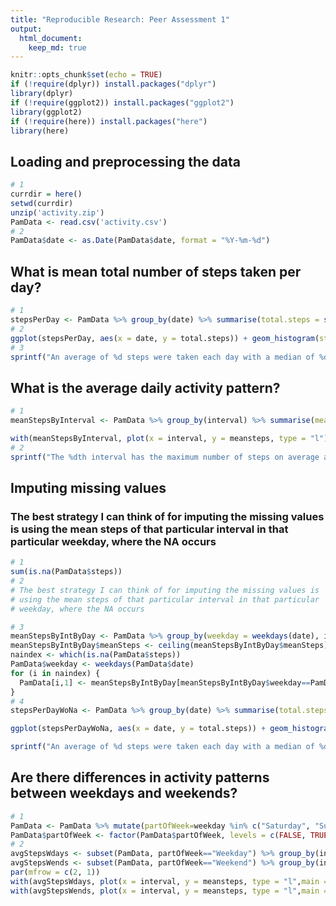 ```yaml
---
title: "Reproducible Research: Peer Assessment 1"
output: 
  html_document:
    keep_md: true
---
```


```r
knitr::opts_chunk$set(echo = TRUE)
if (!require(dplyr)) install.packages("dplyr")
library(dplyr)
if (!require(ggplot2)) install.packages("ggplot2")
library(ggplot2)
if (!require(here)) install.packages("here")
library(here)
```

## Loading and preprocessing the data

```r
# 1
currdir = here()
setwd(currdir)
unzip('activity.zip')
PamData <- read.csv('activity.csv')
# 2
PamData$date <- as.Date(PamData$date, format = "%Y-%m-%d")
```

## What is mean total number of steps taken per day?
```r
# 1
stepsPerDay <- PamData %>% group_by(date) %>% summarise(total.steps = sum(steps, na.rm = T))
# 2
ggplot(stepsPerDay, aes(x = date, y = total.steps)) + geom_histogram(stat = "identity")
# 3
sprintf("An average of %d steps were taken each day with a median of %d", as.integer(mean(stepsPerDay$total.steps)), as.integer(median(stepsPerDay$total.steps)))
```


## What is the average daily activity pattern?


```r
# 1
meanStepsByInterval <- PamData %>% group_by(interval) %>% summarise(meansteps = mean(steps, na.rm = T))

with(meanStepsByInterval, plot(x = interval, y = meansteps, type = "l"))
# 2
sprintf("The %dth interval has the maximum number of steps on average across all the days in the dataset.", meanStepsByInterval$interval[which.max(meanStepsByInterval$meansteps)])
```

## Imputing missing values

### The best strategy I can think of for imputing the missing values is using the mean steps of that particular interval in that particular weekday, where the NA occurs
```r
# 1
sum(is.na(PamData$steps))
# 2
# The best strategy I can think of for imputing the missing values is
# using the mean steps of that particular interval in that particular
# weekday, where the NA occurs

# 3
meanStepsByIntByDay <- PamData %>% group_by(weekday = weekdays(date), interval) %>% summarise(meanSteps = mean(steps, na.rm = T))
meanStepsByIntByDay$meanSteps <- ceiling(meanStepsByIntByDay$meanSteps)
naindex <- which(is.na(PamData$steps))
PamData$weekday <- weekdays(PamData$date)
for (i in naindex) {
  PamData[i,1] <- meanStepsByIntByDay[meanStepsByIntByDay$weekday==PamData[i,4] & meanStepsByIntByDay$interval==PamData[i,3],3]
}
# 4
stepsPerDayWoNa <- PamData %>% group_by(date) %>% summarise(total.steps = sum(steps, na.rm = T))

ggplot(stepsPerDayWoNa, aes(x = date, y = total.steps)) + geom_histogram(stat = "identity")

sprintf("An average of %d steps were taken each day with a median of %d", as.integer(mean(stepsPerDayWoNa$total.steps)), as.integer(median(stepsPerDayWoNa$total.steps)))
```
## Are there differences in activity patterns between weekdays and weekends?

```r
# 1
PamData <- PamData %>% mutate(partOfWeek=weekday %in% c("Saturday", "Sunday"))
PamData$partOfWeek <- factor(PamData$partOfWeek, levels = c(FALSE, TRUE), labels = c("Weekday", "Weekend"))
# 2
avgStepsWdays <- subset(PamData, partOfWeek=="Weekday") %>% group_by(interval) %>% summarise(meansteps=mean(steps))
avgStepsWends <- subset(PamData, partOfWeek=="Weekend") %>% group_by(interval) %>% summarise(meansteps=mean(steps))
par(mfrow = c(2, 1))
with(avgStepsWdays, plot(x = interval, y = meansteps, type = "l",main = "Average steps taken by 5-minute intervals on weekdays"))
with(avgStepsWends, plot(x = interval, y = meansteps, type = "l",main = "Average steps taken by 5-minute intervals on weekends"))
```